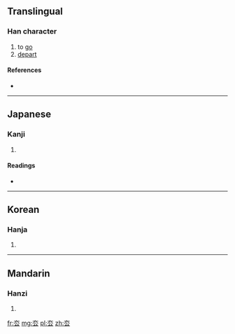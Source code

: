 ==Translingual==

===Han character===
{{Han char|rn=28|rad=厶|as=03|sn=5|four=|canj=大戈 (KI), XX大戈 (XXKI)}}

# to [[go]]
# [[depart]]

====References====
* {{Han ref|kx=0164.090|dkj=03069|dj=0372.060|hdz=10385.010|uh=53BA|ud=21434}}

----

==Japanese==

===Kanji===
{{ja-kanji|grade=|rs=厶03}}

# {{defn|Japanese|sort=厶03}}

====Readings====
* {{ja-readings|on=[[きょ]] (kyo), [[こ]] (ko)|kun=[[さる]] (saru)}}

----

==Korean==

===Hanja===
{{ko-hanja|hangeul=거|rv=geo|mr=kŏ}}

# {{defn|Korean|sort=厶03}}

----

==Mandarin==

===Hanzi===
{{cmn-hanzi|pin=[[qù]] ([[qu4]])|wg=ch'ü<sup>4</sup>}}

# {{defn|Mandarin|sort=厶03}}

[[fr:厺]]
[[mg:厺]]
[[pl:厺]]
[[zh:厺]]